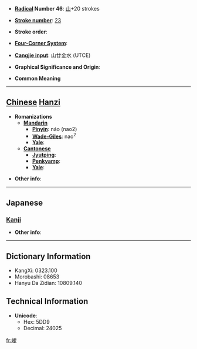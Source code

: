 * '''[[Wiktionary:Chinese radical index| Radical]] Number 46''': [[Wiktionary:Chinese radical index 山|山]]+20 strokes

* '''[[Wiktionary:Chinese total strokes index|Stroke number]]''': [[Wiktionary:Chinese total strokes index 23|23]]

* '''Stroke order''': 

* '''[[Wiktionary:Chinese four corner index|Four-Corner System]]''': 

* '''[[Wiktionary:Chinese Cangjie index|Cangjie input]]''': 山廿金水 (UTCE)

* '''Graphical Significance and Origin''': 

* '''Common Meaning'''

----

== [[Chinese]] [[Hanzi]] ==

* '''Romanizations'''
** '''[[Mandarin]]'''
*** '''[[Pinyin]]''': náo (nao2)
*** '''[[Wade-Giles]]''': nao<sup>2</sup>
*** '''[[Yale]]''': 
** '''[[Cantonese]]'''
*** '''[[Jyutping]]''':
*** '''[[Penkyamp]]''': 
*** '''[[Yale]]''': 

* '''Other info''': 

----

==Japanese==
===[[Kanji]]===
{{kanji|on readings=[[き]] (ki), [[ぎ]] (gi), [[どう]] (dō), [[のう]] (nō)|kun readings=}}

* '''Other info''':  

----

== Dictionary Information ==

* KangXi: 0323.100
* Morobashi: 08653
* Hanyu Da Zidian: 10809.140

== Technical Information ==

* '''Unicode''':
** Hex: 5DD9
** Decimal: 24025

[[fr:巙]]